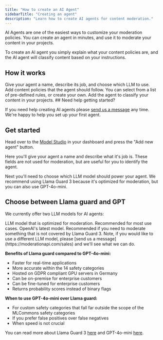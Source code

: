 ```yaml
---
title: "How to create an AI Agent"
sidebarTitle: "Creating an agent"
description: "Learn how to create AI agents for content moderation."
---
```


AI Agents are one of the easiest ways to customize your moderation policies. You can create an agent in minutes, and use it to moderate your content in your projects.

To create an AI agent you simply explain what your content policies are, and the AI agent will classify content based on your instructions.

## How it works

<Steps>
  <Step title="Define purpose">
    Give your agent a name, describe its job, and choose which LLM to use.
  </Step>
  <Step title="Add your rules">
    Add content policies that the agent should follow. You can select from a
    list of pre-defined rules, or create your own.
  </Step>
  <Step title="Use your AI agent">
    Add the agent to classify your content in your projects.
  </Step>
</Steps>

<Note>
## Need help getting started?

If you need help creating AI agents please [send us a message](https://moderationapi.com/sales) any time. We're happy to help you set up your first agent.

</Note>

## Get started

Head over to the [Model Studio](https://moderationapi.com/app/models) in your dashboard and press the "Add new agent" button.

Here you'll give your agent a name and describe what it's job is. These fields are not used for moderation, but are useful for you to identify the agent.

Next you'll need to choose which LLM model should power your agent. We recommend using Llama Guard 3 because it's optimized for moderation, but you can also use GPT-4o-mini.

## Choose between Llama guard and GPT

We currently offer two LLM models for AI agents:

<CardGroup cols={2}>
  <Card title="Llama Guard 3" icon="meta">
    LLM model that is optimized for moderation. Recommended for most use cases.
  </Card>
  <Card title="GPT-4o-mini" icon="microsoft">
    OpenAI's latest model. Recommended if you need to moderate something that is
    not covered by Llama Guard 3.
  </Card>
</CardGroup>

<Note>
  Note, if you would like to use a different LLM model, please [send us a
  message](https://moderationapi.com/sales) and we'll see what we can do.
</Note>

**Benefits of Llama guard compared to GPT-4o-mini:**

- Faster for real-time applications
- More accurate within the 14 safety categories
- Hosted on GDPR compliant GPU servers in Germany
- Can be on-premise for enterprise customers
- Can be fine-tuned for enterprise customers
- Returns probability scores instead of binary flags

**When to use GPT-4o-mini over Llama guard:**

- For custom safety categories that fall far outside the scope of the MLCommons safety categories
- If you prefer false positives over false negatives
- When speed is not crucial

You can read more about Llama Guard 3 [here](https://moderationapi.com/blog/llama-guard-3-on-moderation-api/) and GPT-4o-mini [here](https://moderationapi.com/blog/gpt-4o-mini-for-ai-agents/).
